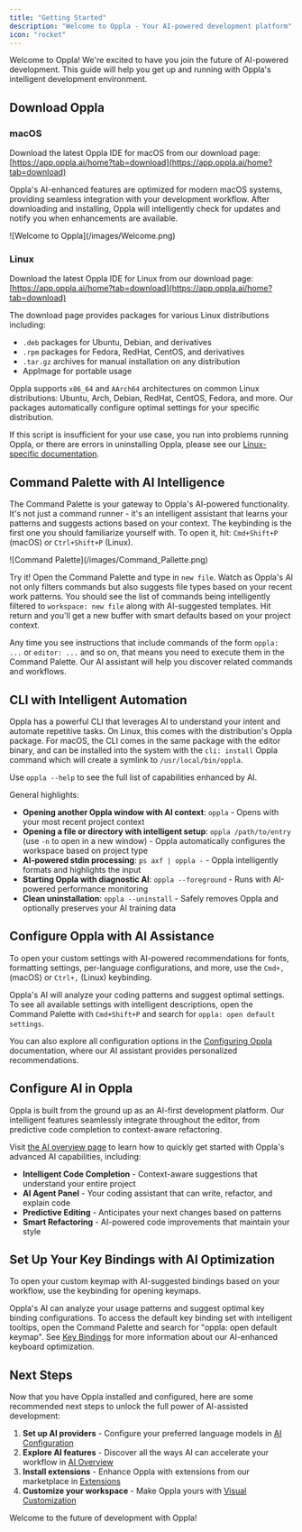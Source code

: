 ```yaml
---
title: "Getting Started"
description: "Welcome to Oppla - Your AI-powered development platform"
icon: "rocket"
---
```


Welcome to Oppla! We're excited to have you join the future of AI-powered development. This guide will help you get up and running with Oppla's intelligent development environment.

## Download Oppla

### macOS

Download the latest Oppla IDE for macOS from our download page: [https://app.oppla.ai/home?tab=download](https://app.oppla.ai/home?tab=download)

Oppla's AI-enhanced features are optimized for modern macOS systems, providing seamless integration with your development workflow. After downloading and installing, Oppla will intelligently check for updates and notify you when enhancements are available.

<Note>
  ![Welcome to Oppla](/images/Welcome.png)
</Note>

### Linux

Download the latest Oppla IDE for Linux from our download page: [https://app.oppla.ai/home?tab=download](https://app.oppla.ai/home?tab=download)

The download page provides packages for various Linux distributions including:
- `.deb` packages for Ubuntu, Debian, and derivatives
- `.rpm` packages for Fedora, RedHat, CentOS, and derivatives  
- `.tar.gz` archives for manual installation on any distribution
- AppImage for portable usage

Oppla supports `x86_64` and `AArch64` architectures on common Linux distributions: Ubuntu, Arch, Debian, RedHat, CentOS, Fedora, and more. Our packages automatically configure optimal settings for your specific distribution.

If this script is insufficient for your use case, you run into problems running Oppla, or there are errors in uninstalling Oppla, please see our [Linux-specific documentation](./linux.mdx).

## Command Palette with AI Intelligence

The Command Palette is your gateway to Oppla's AI-powered functionality. It's not just a command runner - it's an intelligent assistant that learns your patterns and suggests actions based on your context. The keybinding is the first one you should familiarize yourself with. To open it, hit: `Cmd+Shift+P` (macOS) or `Ctrl+Shift+P` (Linux).

<Note>
  ![Command Palette](/images/Command_Pallette.png)
</Note>

Try it! Open the Command Palette and type in `new file`. Watch as Oppla's AI not only filters commands but also suggests file types based on your recent work patterns. You should see the list of commands being intelligently filtered to `workspace: new file` along with AI-suggested templates. Hit return and you'll get a new buffer with smart defaults based on your project context.

Any time you see instructions that include commands of the form `oppla: ...` or `editor: ...` and so on, that means you need to execute them in the Command Palette. Our AI assistant will help you discover related commands and workflows.

## CLI with Intelligent Automation

Oppla has a powerful CLI that leverages AI to understand your intent and automate repetitive tasks. On Linux, this comes with the distribution's Oppla package. For macOS, the CLI comes in the same package with the editor binary, and can be installed into the system with the `cli: install` Oppla command which will create a symlink to `/usr/local/bin/oppla`.

Use `oppla --help` to see the full list of capabilities enhanced by AI.

General highlights:

- **Opening another Oppla window with AI context**: `oppla` - Opens with your most recent project context
- **Opening a file or directory with intelligent setup**: `oppla /path/to/entry` (use `-n` to open in a new window) - Oppla automatically configures the workspace based on project type
- **AI-powered stdin processing**: `ps axf | oppla -` - Oppla intelligently formats and highlights the input
- **Starting Oppla with diagnostic AI**: `oppla --foreground` - Runs with AI-powered performance monitoring
- **Clean uninstallation**: `oppla --uninstall` - Safely removes Oppla and optionally preserves your AI training data

## Configure Oppla with AI Assistance

To open your custom settings with AI-powered recommendations for fonts, formatting settings, per-language configurations, and more, use the `Cmd+,` (macOS) or `Ctrl+,` (Linux) keybinding.

Oppla's AI will analyze your coding patterns and suggest optimal settings. To see all available settings with intelligent descriptions, open the Command Palette with `Cmd+Shift+P` and search for `oppla: open default settings`.

You can also explore all configuration options in the [Configuring Oppla](../configuring-oppla.mdx) documentation, where our AI assistant provides personalized recommendations.

## Configure AI in Oppla

Oppla is built from the ground up as an AI-first development platform. Our intelligent features seamlessly integrate throughout the editor, from predictive code completion to context-aware refactoring.

Visit [the AI overview page](./ai/overview.mdx) to learn how to quickly get started with Oppla's advanced AI capabilities, including:

- **Intelligent Code Completion** - Context-aware suggestions that understand your entire project
- **AI Agent Panel** - Your coding assistant that can write, refactor, and explain code
- **Predictive Editing** - Anticipates your next changes based on patterns
- **Smart Refactoring** - AI-powered code improvements that maintain your style

## Set Up Your Key Bindings with AI Optimization

To open your custom keymap with AI-suggested bindings based on your workflow, use the keybinding for opening keymaps.

Oppla's AI can analyze your usage patterns and suggest optimal key binding configurations. To access the default key binding set with intelligent tooltips, open the Command Palette and search for "oppla: open default keymap". See [Key Bindings](./key-bindings.mdx) for more information about our AI-enhanced keyboard optimization.

## Next Steps

Now that you have Oppla installed and configured, here are some recommended next steps to unlock the full power of AI-assisted development:

1. **Set up AI providers** - Configure your preferred language models in [AI Configuration](./ai/configuration.mdx)
2. **Explore AI features** - Discover all the ways AI can accelerate your workflow in [AI Overview](./ai/overview.mdx)
3. **Install extensions** - Enhance Oppla with extensions from our marketplace in [Extensions](../extensions/overview.mdx)
4. **Customize your workspace** - Make Oppla yours with [Visual Customization](./visual-customization.mdx)

Welcome to the future of development with Oppla!